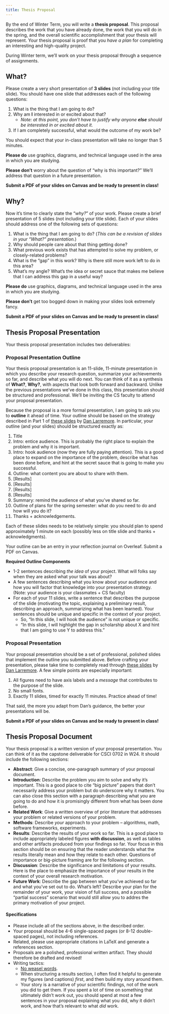 ```yaml
---
title: Thesis Proposal
---
```


By the end of Winter Term, you will write a **thesis proposal**. This proposal describes the work that you have already done, the work that you will do in the spring, and the overall scientific accomplishment that your thesis will represent. Your thesis proposal is proof that you *have a plan* for completing an interesting and high-quality project. 

During Winter term, we'll work on your thesis proposal through a sequence of assignments. 

## What? 

Please create a very short presentation of **3 slides** (not including your title slide). You should have one slide that addresses each of the following questions: 

1. What is the thing that I am going to do?
2. Why am **I** interested in or excited about that? 
    - *Note: at this point, you don't have to justify why anyone* ***else*** *should be interested in or excited about it.*
3. If I am completely successful, what would the outcome of my work be? 


You should expect that your in-class presentation will take no longer than 5 minutes. 

**Please do** use graphics, diagrams, and technical language used in the area in which you are studying.  

**Please don't** worry about the question of "why is this important?" We'll address that question in a future presentation. 

**Submit a PDF of your slides on Canvas and be ready to present in class!** 

## Why? 

Now it's time to clearly state the "*why?*" of your work. Please create a brief presentation of 5 slides (not including your title slide). Each of your slides should address one of the following sets of questions:

1. What is the thing that I am going to do? (*This can be a revision of slides in your "What?" presentation.*)
2. Why should people care about that thing getting done? 
3. What previous work exists that has attempted to solve my problem, or closely-related problems?
4. What is the "gap" in this work? Why is there still more work left to do in this area?
5. What's my angle? What's the idea or secret sauce that makes me believe that I can address this gap in a useful way? 

**Please do** use graphics, diagrams, and technical language used in the area in which you are studying.  

**Please don't** get too bogged down in making your slides look extremely fancy.   



**Submit a PDF of your slides on Canvas and be ready to present in class!** 





<!-- ## How?

Ok, so you know what you want to do and you know why we should care that you do it. ***How*** are you going to make it happen? Please create a brief presentation of 7 slides (not including your title slide) in which you address how you'll pursue your thesis research. Please organize your slides in the following sequence: 

[Slides 1, 2, and 3 can (and should!) be remixes from the **What?** and **Why?** presentations.]{.aside} 

1. Reminder: what am I doing? 
2. Reminder: why should folks care that I am doing it? 
3. Reminder: How have other folks approached this problem in the past? 
4. What is the big-picture strategy for my approach? How did I (or my advisor) choose that strategy? 
5. How does what I have *already* done fit into that strategy? What's the rest of my roadmap, as best I can see it? 
6. What is the major *obstacle* or *challenge* that I can foresee that could potentially disrupt my ability to execute the approach? 
7. What is my area of focus over the next ~50 hours or so of work? 

**Please do** use graphics, diagrams, and technical language used in the area in which you are studying.  

**Please don't** get too bogged down in making your slides look extremely fancy. 

**Submit a PDF of your slides on Canvas and be ready to present in class!**  -->

## Thesis Proposal Presentation

Your thesis proposal presentation includes two deliverables: 

### Proposal Presentation Outline

Your thesis proposal presentation is an 11-slide, 11-minute presentation in which you describe your research question, summarize your achievements so far, and describe what you will do next. You can think of it as a synthesis of **What?**, **Why?**, with aspects that look both forward and backward. Unlike the previous presentations we've done in this class, this presentation should be structured and professional. We'll be inviting the CS faculty to attend your proposal presentation. 

Because the proposal is a more formal presentation, I am going to ask you to **outline** it ahead of time. Your outline should be based on the strategy described in Part 1 of [these slides](https://drive.google.com/file/d/13efH6iA6toPtJ91KBt_QCeAyQBcSN7SA/view) by [Dan Larremore](https://larremorelab.github.io/). In particular, your outline (and your slides) should be structured exactly as: 

1. Title
2. Intro: entice audience. This is probably the right place to explain the problem and why it is important. 
3. Intro: hook audience (now they are fully paying attention). This is a good place to expand on the importance of the problem, describe what has been done before, and hint at the secret sauce that is going to make you successful. 
4. Outline: what content you are about to share with them. 
5. [Results]
6. [Results]
7. [Results]
8. [Results]
9. Summary: remind the audience of what you've shared so far. 
10. Outline of plans for the spring semester: what do you need to do and how will you do it? 
11. Thanks + acknowledgements. 

Each of these slides needs to be relatively simple: you should plan to spend approximately 1 minute on each (possibly less on title slide and thanks + acknowledgments). 

Your outline can be an entry in your reflection journal on Overleaf. Submit a PDF on Canvas. 

**Required Outline Components**

- 1-2 sentences describing *the idea* of your project. What will folks say when they are asked what your talk was about?
- A few sentences describing what you know about your audience and how you will factor that knowledge into your presentation strategy. (Note: your audience is your classmates + CS faculty)
- For each of your 11 slides, write a sentence that describes the purpose of the slide (motivating the topic, explaining a preliminary result, describing an approach, summarizing what has been learned). Your sentences should be unique and specific in the context of *your* project. 
    - So, "In this slide, I will hook the audience" is not unique or specific. 
    - "In this slide, I will highlight the gap in scholarship about X and hint that I am going to use Y to address this."

### Proposal Presentation

Your proposal presentation should be a set of professional, polished slides that implement the outline you submitted above. Before crafting your presentation, please take time to completely read through [these slides](https://drive.google.com/file/d/13efH6iA6toPtJ91KBt_QCeAyQBcSN7SA/view) by [Dan Larremore](https://larremorelab.github.io/). A few simple points are especially important: 

1. All figures need to have axis labels and a *message* that contributes to the purpose of the slide. 
2. No small fonts. 
3. Exactly 11 slides, timed for exactly 11 minutes. Practice ahead of time! 

That said, the more you adapt from Dan's guidance, the better your presentations will be. 

**Submit a PDF of your slides on Canvas and be ready to present in class!**  

## Thesis Proposal Document

Your thesis proposal is a written version of your proposal presentation. You can think of it as the capstone deliverable for CSCI 0702 in W24. It should include the following sections: 

- **Abstract**: Give a concise, one-paragraph summary of your proposal document. 
- **Introduction**: Describe the problem you aim to solve and why it's important. This is a good place to cite "big picture" papers that don't necessarily address your problem but do underscore why it matters. You can also close this section with a paragraph describing what *you* are going to do and how it is promisingly different from what has been done before. 
- **Related Work**: Give a written overview of prior literature that addresses your problem or related versions of your problem. 
- **Methods**: Describe *your* approach to your problem -- algorithms, math, software frameworks, experiments. 
- **Results**: Describe the results of your work so far. This is a good place to include appropriately labeled figures **with discussion**, as well as tables and other artifacts produced from your findings so far. Your focus in this section should be on ensuring that the reader understands what the results literally mean and how they relate to each other. Questions of importance or big-picture framing are for the following section. 
- **Discussion**: Describe the significance and limitations of your results. Here is the place to emphasize the importance of your results in the context of your overall research motivation. 
- **Future Work**: Describe the gap between what you've achieved so far and what you've set out to do. What's left? Describe your plan for the remainder of your work, your vision of full success, and a possible "partial success" scenario that would still allow you to addres the primary motivation of your project. 

#### Specifications

- Please include all of the sections above, in the described order. 
- Your proposal should be 4-6 single-spaced pages (or 8-12 double-spaced pages), not including references. 
- Related, please use appropriate citations in LaTeX and generate a references section. 
- Proposals are a polished, professional written artifact. They should therefore be drafted and revised! 
- Writing tactics: 
    - [No weasel words](https://matt.might.net/articles/shell-scripts-for-passive-voice-weasel-words-duplicates/).
    - When structuring a results section, I often find it helpful to generate my figures (and captions) *first*, and then build my story around them. 
    - Your story is a narrative of your scientific findings, not of the work you did to get them. If you spent a lot of time on something that ultimately didn't work out, you should spend at most a few sentences in your proposal explaining what you did, why it didn't work, and how that's relevant to what *did* work. 



